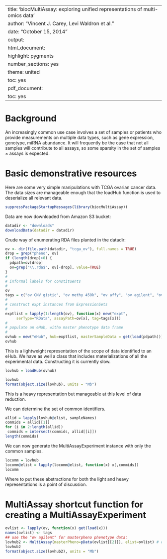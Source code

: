
---
title: 'biocMultiAssay: exploring unified representations of multi-omics data'
author: "Vincent J. Carey, Levi Waldron et al."
date: "October 15, 2014"
output:
  html_document:
    highlight: pygments
    number_sections: yes
    theme: united
    toc: yes
  pdf_document:
    toc: yes
---

# Background

An increasingly common use case involves a set of
samples or patients who provide measurements on
multiple data types, such as gene expression,
genotype, miRNA abundance.  It will frequently
be the case that not all samples will contribute to
all assays, so some sparsity in the
set of
samples $\times$ assays is expected.

# Basic demonstrative resources

Here are some very simple manipulations with
TCGA ovarian cancer data.  The data sizes are manageable
enough that the loadHub function is used to deserialize
all relevant data.

```r
suppressPackageStartupMessages(library(biocMultiAssay))
```

Data are now downloaded from Amazon S3 bucket:

```r
datadir <- "downloads"
downloadData(datadir = datadir)
```

Crude way of enumerating RDA files planted in the datadir:

```r
ov <- dir(file.path(datadir, "tcga_ov"), full.names = TRUE)
drop = grep("pheno", ov)
if (length(drop)>0) {
  pdpath=ov[drop]
  ov=grep("\\.rda$", ov[-drop], value=TRUE)
}
#
# informal labels for constituents
#
ov
tags = c("ov CNV gistic", "ov methy 450k", "ov affy", "ov agilent", "ov mirna", "ov RNA-seq")
#
# construct expt instances from ExpressionSets
#
exptlist = lapply(1:length(ov), function(x) new("expt",
     serType="RData", assayPath=ov[x], tag=tags[x]))
#
# populate an eHub, witha master phenotype data frame
#
ovhub = new("eHub", hub=exptlist, masterSampleData = get(load(pdpath)))
ovhub
```

This is a lightweight representation of the scope of data
identified to an eHub.  We have as well a class that
includes materializations of all the experimental data.
Constructing it is currently slow.

```r
lovhub = loadHub(ovhub)
```
```r
lovhub
format(object.size(lovhub), units = "Mb")
```

This is a heavy representation but manageable at this level
of data reduction.

We can determine the set of common identifiers.
```r
allid = lapply(lovhub@elist, sampleNames)
commids = allid[[1]]
for (i in 2:length(allid))
 commids = intersect(commids, allid[[i]])
length(commids)
```

We can now generate the MultiAssayExperiment instance with only the
common samples.
```r
locomm = lovhub
locomm@elist = lapply(locomm@elist, function(x) x[,commids])
locomm
```

Where to put these abstractions for both the light and
heavy representations is a point of discussion.

# MultiAssay shortcut function for creating a MultiAssayExperiment

```r
ovlist <- lapply(ov, function(x) get(load(x)))
names(ovlist) <- tags
## use the "ov agilent" for masterpheno phenotype data:
lovhub2 <- MultiAssay(masterPheno=pData(ovlist[[2]]), elist=ovlist) # drop=TRUE broken
lovhub2
format(object.size(lovhub2), units = "Mb")
```
